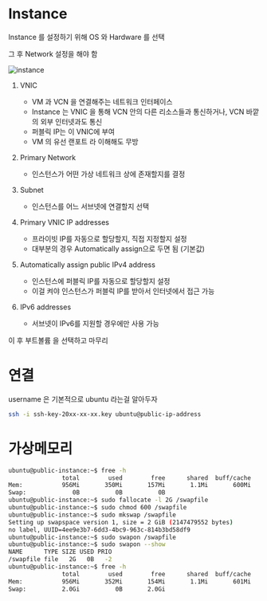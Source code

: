 # Instance
Instance 를 설정하기 위해 OS 와 Hardware 를 선택

그 후 Network 설정을 해야 함

![instance](./img/instance.png)

1. VNIC
    - VM 과 VCN 을 연결해주는 네트워크 인터페이스
    - Instance 는 VNIC 을 통해 VCN 안의 다른 리소스들과 통신하거나, VCN 바깥의 외부 인터넷과도 통신
    - 퍼블릭 IP는 이 VNIC에 부여
    - VM 의 유선 랜포트 라 이해해도 무방

2. Primary Network
    - 인스턴스가 어떤 가상 네트워크 상에 존재할지를 결정

3. Subnet
    - 인스턴스를 어느 서브넷에 연결할지 선택
4. Primary VNIC IP addresses
    - 프라이빗 IP를 자동으로 할당할지, 직접 지정할지 설정
    - 대부분의 경우 Automatically assign으로 두면 됨 (기본값)
5. Automatically assign public IPv4 address
    - 인스턴스에 퍼블릭 IP를 자동으로 할당할지 설정
    - 이걸 켜야 인스턴스가 퍼블릭 IP를 받아서 인터넷에서 접근 가능
6. IPv6 addresses
    - 서브넷이 IPv6를 지원할 경우에만 사용 가능

이 후 부트볼륨 을 선택하고 마무리

# 연결
username 은 기본적으로 ubuntu 라는걸 알아두자

```bash
ssh -i ssh-key-20xx-xx-xx.key ubuntu@public-ip-address
```

# 가상메모리
```bash
ubuntu@public-instance:~$ free -h
               total        used        free      shared  buff/cache   available
Mem:           956Mi       350Mi       157Mi       1.1Mi       600Mi       606Mi
Swap:             0B          0B          0B
ubuntu@public-instance:~$ sudo fallocate -l 2G /swapfile
ubuntu@public-instance:~$ sudo chmod 600 /swapfile
ubuntu@public-instance:~$ sudo mkswap /swapfile
Setting up swapspace version 1, size = 2 GiB (2147479552 bytes)
no label, UUID=4ee9e3b7-6dd3-4bc9-963c-814b3bd58df9
ubuntu@public-instance:~$ sudo swapon /swapfile
ubuntu@public-instance:~$ sudo swapon --show
NAME      TYPE SIZE USED PRIO
/swapfile file   2G   0B   -2
ubuntu@public-instance:~$ free -h
               total        used        free      shared  buff/cache   available
Mem:           956Mi       352Mi       154Mi       1.1Mi       601Mi       604Mi
Swap:          2.0Gi          0B       2.0Gi
```